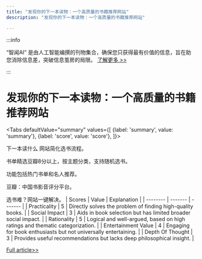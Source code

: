 ```yaml
---
title: "发现你的下一本读物：一个高质量的书籍推荐网站"
description: "发现你的下一本读物：一个高质量的书籍推荐网站"

---
```



:::info

“智闻AI“ 是由人工智能编撰的刊物集合，确保您只获得最有价值的信息，旨在助您消除信息差，突破信息茧房的局限。  [了解更多 >>](/)

:::

# 发现你的下一本读物：一个高质量的书籍推荐网站


<Tabs
	defaultValue="summary"
	values={[
	{label: 'summary', value: 'summary'},
	{label: 'score', value: 'score'},
]}>
<TabItem value="summary">


下一本读什么 网站简化选书流程。

书单精选豆瓣8分以上，按主题分类，支持随机选书。

功能包括热门书单和名人推荐。

豆瓣：中国书影音评分平台。

选书难？网站一键解决。
</TabItem>
<TabItem value="score">
	| Scores     | Value   | Explanation |
	| -------- | ------- | ------- |
	| Practicality  | 5    | Directly solves the problem of finding high-quality books.    |
	| Social Impact | 3     | Aids in book selection but has limited broader social impact.    |
	| Rationality    | 5    | Logical and well-argued, based on high ratings and thematic categorization.    |
	| Entertainment Value    | 4    | Engaging for book enthusiasts but not universally entertaining.    |
	| Depth Of Thought    | 3    | Provides useful recommendations but lacks deep philosophical insight.    |
</TabItem>
</Tabs>

[Full article>>](https://github.com/ruanyf/weekly/issues/5222)
